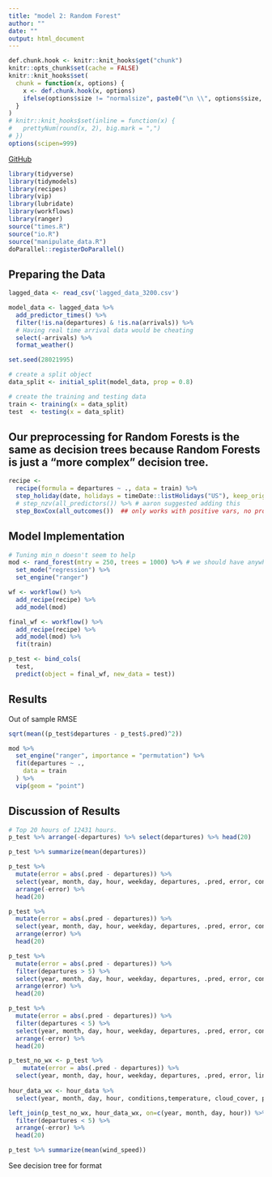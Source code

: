 ```yaml
---
title: "model 2: Random Forest"
author: ""
date: ""
output: html_document
---
```


```r
def.chunk.hook <- knitr::knit_hooks$get("chunk")
knitr::opts_chunk$set(cache = FALSE)
knitr::knit_hooks$set(
  chunk = function(x, options) {
    x <- def.chunk.hook(x, options)
    ifelse(options$size != "normalsize", paste0("\n \\", options$size, "\n\n", x, "\n\n \\normalsize"), x)
  }
)
# knitr::knit_hooks$set(inline = function(x) {
#   prettyNum(round(x, 2), big.mark = ",")
# })
options(scipen=999)
```

\begin{center}
\Huge{PPOL 670 | Final Project}

\Huge{Random Forest}
\end{center}

\vspace{0.1in}

[GitHub](https://github.com/elenabagnera/CapitalBikesProject)

```r
library(tidyverse)
library(tidymodels)
library(recipes)
library(vip)
library(lubridate)
library(workflows)
library(ranger)
source("times.R")
source("io.R")
source("manipulate_data.R")
doParallel::registerDoParallel()
```


## Preparing the Data

```r

lagged_data <- read_csv('lagged_data_3200.csv')

model_data <- lagged_data %>%
  add_predictor_times() %>%
  filter(!is.na(departures) & !is.na(arrivals)) %>%
  # Having real time arrival data would be cheating
  select(-arrivals) %>% 
  format_weather()
```


```r

set.seed(28021995)

# create a split object
data_split <- initial_split(model_data, prop = 0.8)

# create the training and testing data
train <- training(x = data_split)
test  <- testing(x = data_split)
```

## Our preprocessing for Random Forests is the same as decision trees because Random Forests is just a "more complex" decision tree.

```r
recipe <-
  recipe(formula = departures ~ ., data = train) %>%
  step_holiday(date, holidays = timeDate::listHolidays("US"), keep_original_cols = FALSE) %>% 
  # step_nzv(all_predictors()) %>% # aaron suggested adding this
  step_BoxCox(all_outcomes())  ## only works with positive vars, no problem in our case
```

## Model Implementation

```r
# Tuning min_n doesn't seem to help
mod <- rand_forest(mtry = 250, trees = 1000) %>% # we should have anywhere between 100 and 1000 trees
  set_mode("regression") %>%
  set_engine("ranger")

wf <- workflow() %>%
  add_recipe(recipe) %>%
  add_model(mod)

```


```r
final_wf <- workflow() %>%
  add_recipe(recipe) %>%
  add_model(mod) %>%
  fit(train)

p_test <- bind_cols(
  test,
  predict(object = final_wf, new_data = test))
```

## Results
Out of sample RMSE

```r
sqrt(mean((p_test$departures - p_test$.pred)^2))
```

```r
mod %>%
  set_engine("ranger", importance = "permutation") %>%
  fit(departures ~ .,
    data = train
  ) %>%
  vip(geom = "point")
```


## Discussion of Results

```r
# Top 20 hours of 12431 hours.
p_test %>% arrange(-departures) %>% select(departures) %>% head(20)

p_test %>% summarize(mean(departures))

p_test %>% 
  mutate(error = abs(.pred - departures)) %>% 
  select(year, month, day, hour, weekday, departures, .pred, error, conditions,temperature, cloud_cover, snow, precipitation, lincoln_memorial_departures) %>% 
  arrange(-error) %>% 
  head(20)

p_test %>% 
  mutate(error = abs(.pred - departures)) %>% 
  select(year, month, day, hour, weekday, departures, .pred, error, conditions,temperature, cloud_cover, snow, precipitation, lincoln_memorial_departures)  %>% 
  arrange(error) %>% 
  head(20)

p_test %>% 
  mutate(error = abs(.pred - departures)) %>% 
  filter(departures > 5) %>% 
  select(year, month, day, hour, weekday, departures, .pred, error, conditions,temperature, cloud_cover, snow, precipitation, lincoln_memorial_departures)  %>% 
  arrange(error) %>% 
  head(20)

p_test %>% 
  mutate(error = abs(.pred - departures)) %>% 
  filter(departures < 5) %>% 
  select(year, month, day, hour, weekday, departures, .pred, error, conditions,temperature, cloud_cover, snow, precipitation, lincoln_memorial_departures)  %>% 
  arrange(-error) %>% 
  head(20)

p_test_no_wx <- p_test %>% 
    mutate(error = abs(.pred - departures)) %>% 
  select(year, month, day, hour, weekday, departures, .pred, error, lincoln_memorial_departures)
  
hour_data_wx <- hour_data %>% 
  select(year, month, day, hour, conditions,temperature, cloud_cover, precipitation, wind_speed, heat_index, wind_chill)

left_join(p_test_no_wx, hour_data_wx, on=c(year, month, day, hour)) %>% 
  filter(departures < 5) %>% 
  arrange(-error) %>% 
  head(20)

p_test %>% summarize(mean(wind_speed))

```

See decision tree for format